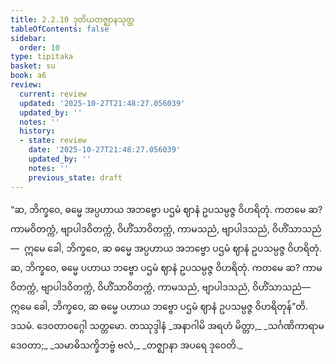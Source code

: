 ```yaml
---
title: 2.2.10 ဒုတိယတဇ္ဈာနသုတ္တ
tableOfContents: false
sidebar:
  order: 10
type: tipitaka
basket: su
book: a6
review:
  current: review
  updated: '2025-10-27T21:48:27.056039'
  updated_by: ''
  notes: ''
  history:
  - state: review
    date: '2025-10-27T21:48:27.056039'
    updated_by: ''
    notes: ''
    previous_state: draft
---
```



<ReviewStatus review={frontmatter.review} showDetails={true} />

<HypothesisAnnotation frontmatter={frontmatter} />

<DynamicBreadcrumb />

<Division number="74" book="a6" e="ch" v="16" p="374">

<Paragraph number="647" book="a6">
“ဆ, ဘိက္ခဝေ, ဓမ္မေ အပ္ပဟာယ အဘဗ္ဗော ပဌမံ ဈာနံ ဥပသမ္ပဇ္ဇ ဝိဟရိတုံ. ကတမေ ဆ? ကာမဝိတက္ကံ, ဗျာပါဒဝိတက္ကံ, ဝိဟိံသာဝိတက္ကံ, ကာမသညံ, ဗျာပါဒသညံ, ဝိဟိံသာသညံ—  ဣမေ ခေါ, ဘိက္ခဝေ, ဆ ဓမ္မေ အပ္ပဟာယ အဘဗ္ဗော ပဌမံ ဈာနံ ဥပသမ္ပဇ္ဇ ဝိဟရိတုံ.
</Paragraph>

<Paragraph number="648" book="a6">
ဆ, ဘိက္ခဝေ, ဓမ္မေ ပဟာယ ဘဗ္ဗော ပဌမံ ဈာနံ ဥပသမ္ပဇ္ဇ ဝိဟရိတုံ. ကတမေ ဆ? ကာမဝိတက္ကံ, ဗျာပါဒဝိတက္ကံ, ဝိဟိံသာဝိတက္ကံ, ကာမသညံ, ဗျာပါဒသညံ, ဝိဟိံသာသညံ—  ဣမေ ခေါ, ဘိက္ခဝေ, ဆ ဓမ္မေ ပဟာယ ဘဗ္ဗော ပဌမံ ဈာနံ ဥပသမ္ပဇ္ဇ ဝိဟရိတုန်”တိ.

</Paragraph>
</Division>

<Paragraph number="649" type="center" book="a6">
ဒသမံ.



</Paragraph>

<Paragraph number="650" type="center" book="a6">
ဒေဝတာဝဂ္ဂေါ သတ္တမော.



</Paragraph>

<Paragraph number="651" type="center" book="a6">
တဿုဒ္ဒါနံ


</Paragraph>

<Paragraph number="652" type="verses" book="a6">
_အနာဂါမိ အရဟံ မိတ္တာ,_  
_သင်္ဂဏိကာရာမဒေဝတာ;_  
_သမာဓိသက္ခိဘဗ္ဗံ ဗလံ,_  
_တဇ္ဈာနာ အပရေ ဒုဝေတိ._
</Paragraph>